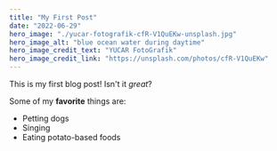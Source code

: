 ```yaml
---
title: "My First Post"
date: "2022-06-29"
hero_image: "./yucar-fotografik-cfR-V1QuEKw-unsplash.jpg"
hero_image_alt: "blue ocean water during daytime"
hero_image_credit_text: "YUCAR FotoGrafik"
hero_image_credit_link: "https://unsplash.com/photos/cfR-V1QuEKw"
---
```


This is my first blog post! Isn't it *great*?

Some of my **favorite** things are:

* Petting dogs
* Singing
* Eating potato-based foods